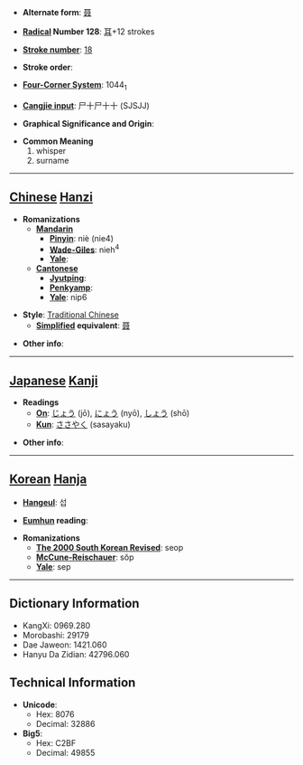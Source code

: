 * '''Alternate form''': [[聂]]

* '''[[Wiktionary:Chinese radical index| Radical]] Number 128''': [[Wiktionary:Chinese radical index 耳|耳]]+12 strokes

* '''[[Wiktionary:Chinese total strokes index|Stroke number]]''': [[Wiktionary:Chinese total strokes index 18|18]]

* '''Stroke order''': 

* '''[[Wiktionary:Chinese four corner index|Four-Corner System]]''': 1044<sub>1</sub>

* '''[[Wiktionary:Chinese Cangjie index|Cangjie input]]''': 尸十尸十十 (SJSJJ)

* '''Graphical Significance and Origin''': 

* '''Common Meaning'''
*#whisper
*# surname


----

== [[Chinese]] [[Hanzi]] ==

* '''Romanizations'''
** '''[[Mandarin]]'''
*** '''[[Pinyin]]''': niè (nie4)
*** '''[[Wade-Giles]]''': nieh<sup>4</sup>
*** '''[[Yale]]''': 
** '''[[Cantonese]]'''
*** '''[[Jyutping]]''':
*** '''[[Penkyamp]]''': 
*** '''[[Yale]]''': nip6

* '''Style''': [[Traditional Chinese]] 
** '''[[Simplified Chinese|Simplified]] equivalent''': [[聂]]

* '''Other info''': 

----

== [[Japanese]] [[Kanji]] ==

* '''Readings'''
** '''[[On]]''': [[じょう]] (jō), [[にょう]] (nyō), [[しょう]] (shō)
** '''[[Kun]]''': [[ささやく]] (sasayaku)

* '''Other info''':  

----

== [[Korean]] [[Hanja]] ==

* '''[[Hangeul]]''': 섭

* '''[[Eumhun]] reading''': 

* '''Romanizations'''
** '''[[The 2000 South Korean Revised Romanization|The 2000 South Korean Revised]]''': seop
** '''[[McCune-Reischauer]]''': sŏp
** '''[[Yale]]''': sep

----

== Dictionary Information ==

* KangXi: 0969.280
* Morobashi: 29179
* Dae Jaweon: 1421.060
* Hanyu Da Zidian: 42796.060

== Technical Information ==

* '''Unicode''':
** Hex: 8076
** Decimal: 32886
* '''Big5''':
** Hex: C2BF
** Decimal: 49855